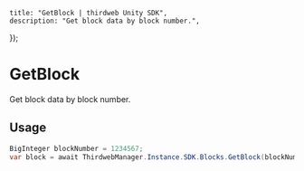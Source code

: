 
	title: "GetBlock | thirdweb Unity SDK",
	description: "Get block data by block number.",
});

# GetBlock

Get block data by block number.

## Usage

```csharp
BigInteger blockNumber = 1234567;
var block = await ThirdwebManager.Instance.SDK.Blocks.GetBlock(blockNumber);
```
